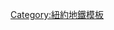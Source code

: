 {{鐵道路線|
| 模板名稱 = 紐約地鐵F線
| 名稱 = [[File:NYCS-bull-trans-F.svg|紐約地鐵F線|30px]] [[File:NYCS-bull-trans-Fd.svg|紐約地鐵<F>線|30px]] [[紐約地鐵F線]]
| 代表色 = #ff6319
| 背景顏色 = #FFFFFF
| 車站列表 = {{Navbox subgroup
 |groupstyle = background:#EEE; text-align:center; border-right:solid 5px {{MTA color|F}}; 
 |liststyle = text-align:center;
 |group1 = {{NYCS bullet|F}} '''第六大道慢車'''
 | list1 =  [[牙買加-179街車站|牙買加-179街]] - [[169街車站 (IND皇后林蔭路線)|169街]] - [[帕森斯林蔭路車站|帕森斯林蔭路]] - [[蘇特芬林蔭路車站 (IND皇后林蔭路線)|蘇特芬林蔭路]] - [[布里亞伍德車站|布里亞伍德]] - [[克猶花園-聯合公路車站|克猶花園-聯合公路]] - [[75大道車站|75大道]] - [[森林小丘-71大道車站|森林小丘-71大道]] - [[傑克遜高地-羅斯福大道／74街車站|傑克遜高地-羅斯福大道]] - [[21街-皇后橋車站|21街-皇后橋]] - [[羅斯福島車站|羅斯福島]] - [[萊辛頓大道-63街車站|萊辛頓大道-63街]] - [[57街車站 (IND第六大道線)|57街]] - [[47-50街-洛克斐勒中心車站|47-50街-洛克斐勒中心]] - [[42街-布萊恩特公園／第五大道車站|42街-布萊恩特公園]] - [[34街-先驅廣場車站|34街-先驅廣場]] - [[23街車站 (IND第六大道線)|23街]] - [[14街／第六大道車站|14街]] - [[西四街-華盛頓廣場車站|西四街-華盛頓廣場]] - [[百老匯-拉法葉街／布利克街車站|百老匯-拉法葉街]] - [[第二大道車站|第二大道]] - [[德蘭西街／埃塞克斯街車站|德蘭西街]] - [[東百老匯車站|東百老匯]] - [[約克街車站 (IND第六大道線)|約克街]] - [[傑伊街-都會科技車站|傑伊街-都會科技]] - [[卑爾根街車站 (IND卡爾弗線)|卑爾根街]] - [[卡爾洛街車站|卡爾洛街]] - [[史密斯-第九街車站|史密斯-第九街]] - [[第四大道／第九街車站|第四大道]] - [[第七大道車站 (IND卡爾弗線)|第七大道]] - [[15街-展望公園車站|15街-展望公園]] - [[漢密爾頓堡公園道車站 (IND卡爾弗線)|漢密爾頓堡公園道]] - [[教堂大道車站 (IND卡爾弗線)|教堂大道]] - [[迪特馬斯大道車站|迪特馬斯大道]] - [[18大道車站 (IND卡爾弗線)|18大道]] - [[I大道車站|I大道]] - [[海灣公園道車站 (IND卡爾弗線)|海灣公園道]] - [[N大道車站|N大道]] - [[P大道車站|P大道]] - [[金斯公路車站 (IND卡爾弗線)|金斯公路]] - [[U大道車站 (IND卡爾弗線)|U大道]] - [[X大道車站|X大道]] - [[內普群大道車站|內普群大道]] - [[西八街-紐約水族館車站|西八街-紐約水族館]] - [[康尼島-斯提威爾大道車站|康尼島-斯提威爾大道]]
|group2= {{NYCS bullet|F|EX}} '''皇后大道快車'''
|list2=  [[牙買加-179街車站|牙買加-179街]] - [[169街車站 (IND皇后林蔭路線)|169街]] - [[帕森斯林蔭路車站|帕森斯林蔭路]] - [[蘇特芬林蔭路車站 (IND皇后林蔭路線)|蘇特芬林蔭路]] - [[布里亞伍德車站|布里亞伍德]] - [[克猶花園-聯合公路車站|克猶花園-聯合公路]] - [[75大道車站|75大道]] - [[森林小丘-71大道車站|森林小丘-71大道]] - [[傑克遜高地-羅斯福大道／74街車站|傑克遜高地-羅斯福大道]] - [[21街-皇后橋車站|21街-皇后橋]] - [[羅斯福島車站|羅斯福島]] - [[萊辛頓大道-63街車站|萊辛頓大道-63街]] - [[57街車站 (IND第六大道線)|57街]] - [[47-50街-洛克斐勒中心車站|47-50街-洛克斐勒中心]] - [[42街-布萊恩特公園／第五大道車站|42街-布萊恩特公園]] - [[34街-先驅廣場車站|34街-先驅廣場]] - [[23街車站 (IND第六大道線)|23街]] - [[14街／第六大道車站|14街]] - [[西四街-華盛頓廣場車站|西四街-華盛頓廣場]] - [[百老匯-拉法葉街／布利克街車站|百老匯-拉法葉街]] - [[第二大道車站|第二大道]] - [[德蘭西街／埃塞克斯街車站|德蘭西街]] - [[東百老匯車站|東百老匯]] - [[約克街車站 (IND第六大道線)|約克街]] - [[傑伊街-都會科技車站|傑伊街-都會科技]] - [[第七大道車站 (IND卡爾弗線)|第七大道]] - [[教堂大道車站 (IND卡爾弗線)|教堂大道]] - [[迪特馬斯大道車站|迪特馬斯大道]] - [[18大道車站 (IND卡爾弗線)|18大道]] - [[I大道車站|I大道]] - [[海灣公園道車站 (IND卡爾弗線)|海灣公園道]] - [[N大道車站|N大道]] - [[P大道車站|P大道]] - [[金斯公路車站 (IND卡爾弗線)|金斯公路]] - [[U大道車站 (IND卡爾弗線)|U大道]] - [[X大道車站|X大道]] - [[內普群大道車站|內普群大道]] - [[西八街-紐約水族館車站|西八街-紐約水族館]] - [[康尼島-斯提威爾大道車站|康尼島-斯提威爾大道]]
 }}
}}<noinclude>
[[Category:紐約地鐵模板]]
</noinclude>